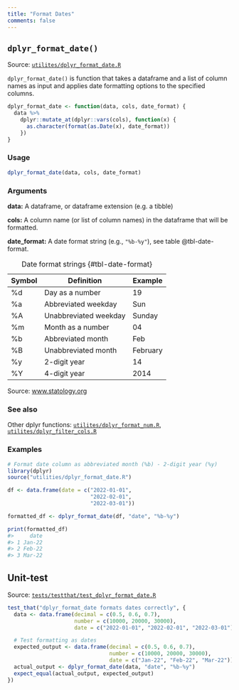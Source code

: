 ```yaml
---
title: "Format Dates"
comments: false
---
```


## `dplyr_format_date()` 

Source: [`utilites/dplyr_format_date.R`]()

`dplyr_format_date()` is function that takes a dataframe and a list of column names as input and applies date formatting options to the specified columns.

```r
dplyr_format_date <- function(data, cols, date_format) {
  data %>%
    dplyr::mutate_at(dplyr::vars(cols), function(x) {
      as.character(format(as.Date(x), date_format))
    })
}
```

### Usage

```r
dplyr_format_date(data, cols, date_format)
```

### Arguments

__data:__ A dataframe, or dataframe extension (e.g. a tibble)

__cols:__ A column name (or list of column names) in the dataframe that will be formatted.

__date_format:__ A date format string (e.g., `"%b-%y"`), see table @tbl-date-format.

Symbol | Definition | Example
-------|------------|--------
%d | Day as a number | 19
%a | Abbreviated weekday | Sun
%A | Unabbreviated weekday | Sunday
%m | Month as a number | 04
%b | Abbreviated month | Feb
%B | Unabbreviated month | February
%y | 2-digit year | 14
%Y | 4-digit year | 2014

: Date format strings {#tbl-date-format}

Source: [www.statology.org](https://www.statology.org/r-date-format/)


### See also

Other dplyr functions: [`utilites/dplyr_format_num.R`](), [`utilites/dplyr_filter_cols.R`]()

### Examples

```r
# Format date column as abbreviated month (%b) - 2-digit year (%y)
library(dplyr)
source("utilities/dplyr_format_date.R")

df <- data.frame(date = c("2022-01-01",
                          "2022-02-01",
                          "2022-03-01"))

formatted_df <- dplyr_format_date(df, "date", "%b-%y")

print(formatted_df)
#>     date
#> 1 Jan-22
#> 2 Feb-22
#> 3 Mar-22
```

## Unit-test

Source: [`tests/testthat/test_dplyr_format_date.R`]()

```r
test_that("dplyr_format_date formats dates correctly", {
  data <- data.frame(decimal = c(0.5, 0.6, 0.7),
                     number = c(10000, 20000, 30000),
                     date = c("2022-01-01", "2022-02-01", "2022-03-01"))

  # Test formatting as dates
  expected_output <- data.frame(decimal = c(0.5, 0.6, 0.7),
                                number = c(10000, 20000, 30000),
                                date = c("Jan-22", "Feb-22", "Mar-22"))
  actual_output <- dplyr_format_date(data, "date", "%b-%y")
  expect_equal(actual_output, expected_output)
})
```